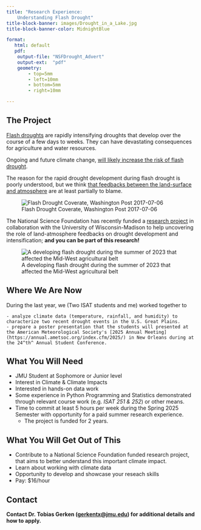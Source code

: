 ```yaml
---
title: "Research Experience: 
    Understanding Flash Drought"
title-block-banner: images/Drought_in_a_Lake.jpg
title-block-banner-color: MidnightBlue 

format:
   html: default
   pdf: 
    output-file: "NSFDrought_Advert"
    output-ext:  "pdf"
    geometry:
        - top=5mm
        - left=10mm
        - bottom=5mm
        - right=10mm

---
```



## The Project

::: {.grid}

:::{.g-col-4}
[Flash droughts](https://theconversation.com/what-is-a-flash-drought-an-earth-scientist-explains-194141) are rapidly intensifying droughts that develop over the course of a few days to weeks. They can have devastating consequences for agriculture and water resources. 

Ongoing and future climate change, [will likely increase the risk of flash drought](https://www.nature.com/articles/s43247-023-00826-1). 

The reason for the rapid drought development during flash drought is poorly understood, but we think [that feedbacks between the land-surface and atmosphere](https://www.nature.com/articles/s41467-022-28752-4) are at least partially to blame. 
:::

:::{.g-col-8}
![Flash Drought Coverate, Washington Post 2017-07-06](images/WaPoFlashDrought.png){fig-pos='h'}
:::

:::


The National Science Foundation has recently funded a [research project](https://www.nsf.gov/awardsearch/showAward?AWD_ID=2303457&HistoricalAwards=false) in collaboration with the University of Wisconsin-Madison to help uncovering the role of land-atmosphere feedbacks on drought development and intensification; **and you can be part of this research!**

![A developing flash drought during the summer of 2023 that affected the Mid-West agricultural belt](https://images.theconversation.com/files/533776/original/file-20230623-25-ed4we5.png?ixlib=rb-1.1.0&q=45&auto=format&w=1000&fit=clip){fig-pos='h'}

## Where We Are Now

During the last year, we (Two ISAT students and me) worked together to

    - analyze climate data (temperature, rainfall, and humidity) to characterize two recent drought events in the U.S. Great Plains.  
    - prepare a poster presentation that the students will presented at the American Meteorological Society's [2025 Annual Meeting](https://annual.ametsoc.org/index.cfm/2025/) in New Orleans during at the 24^th^ Annual Student Conference. 

## What You Will Need 

- JMU Student at Sophomore or Junior level
- Interest in Climate & Climate Impacts
- Interested in hands-on data work
- Some experience in Python Programming and Statistics demonstrated through relevant course work (e.g. *ISAT 251 & 252*) or other means. 
- Time to commit at least 5 hours per week during the Spring 2025 Semester with opportunity for a paid summer research experience.
    - The project is funded for 2 years. 

## What You Will Get Out of This

- Contribute to a National Science Foundation funded research project, that aims to better understand this important climate impact. 
- Learn about working with climate data
- Opportunity to develop and showcase your reseach skills 
- Pay: $16/hour

## Contact

**Contact Dr. Tobias Gerken ([gerkentx@jmu.edu](mailto:gerkentx@jmu.edu)) for additional details and how to apply.**